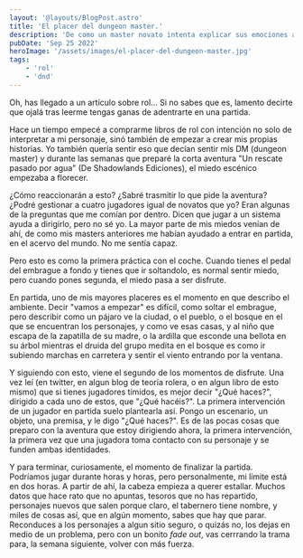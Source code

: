 ```yaml
---
layout: '@layouts/BlogPost.astro'
title: 'El placer del dungeon master.'
description: 'De como un master novato intenta explicar sus emociones ante el deber de conducir una mesa de juego.'
pubDate: 'Sep 25 2022'
heroImage: '/assets/images/el-placer-del-dungeon-master.jpg'
tags: 
    - 'rol'
    - 'dnd'
---
```


Oh, has llegado a un artículo sobre rol... Si no sabes que es, lamento decirte que ojalá tras leerme tengas ganas de adentrarte en una partida.

Hace un tiempo empecé a comprarme libros de rol con intención no solo de interpretar a mi personaje, sinó también de empezar a crear mis propias historias. Yo también quería sentir eso que decían sentir mis DM (dungeon master) y durante las semanas que preparé la corta aventura "Un rescate pasado por agua" (De Shadowlands Ediciones), el miedo escénico empezaba a florecer.

¿Cómo reaccionarán a esto? ¿Sabré trasmitir lo que pide la aventura? ¿Podré gestionar a cuatro jugadores igual de novatos que yo? Eran algunas de la preguntas que me comían por dentro. Dicen que jugar a un sistema ayuda a dirigirlo, pero no sé yo. La mayor parte de mis miedos venían de ahí, de como mis masters anteriores me habían ayudado a entrar en partida, en el acervo del mundo. No me sentía capaz.

Pero esto es como la primera práctica con el coche. Cuando tienes el pedal del embrague a fondo y tienes que ir soltandolo, es normal sentir miedo, pero cuando pones segunda, el miedo pasa a ser disfrute.

En partida, uno de mis mayores placeres es el momento en que describo el ambiente. Decir "vamos a empezar" es difícil, como soltar el embrague, pero describir como un pájaro ve la ciudad, o el pueblo, o el bosque en el que se encuentran los personajes, y como ve esas casas, y al niño que escapa de la zapatilla de su madre, o la ardilla que esconde una bellota en su árbol mientras el druida del grupo medita en el bosque es como ir subiendo marchas en carretera y sentir el viento entrando por la ventana.

Y siguiendo con esto, viene el segundo de los momentos de disfrute. Una vez leí (en twitter, en algun blog de teoría rolera, o en algun libro de esto mismo) que si tienes jugadores tímidos, es mejor decir "¿Qué haces?", dirigido a cada uno de estos, que "¿Qué hacéis?". La primera intervención de un jugador en partida suelo plantearla así. Pongo un escenario, un objeto, una premisa, y le digo "¿Qué haces?". Es de las pocas cosas que preparo con la aventura que estoy dirigiendo ahora, la primera intervención, la primera vez que una jugadora toma contacto con su personaje y se funden ambas identidades. 

Y para terminar, curiosamente, el momento de finalizar la partida. Podríamos jugar durante horas y horas, pero personalmente, mi límite está en dos horas. A partir de ahí, la cabeza empieza a querer estallar. Muchos datos que hace rato que no apuntas, tesoros que no has repartido, personajes nuevos que salen porque claro, el tabernero tiene nombre, y miles de cosas así, que en algún momento, sabes que hay que parar. Reconduces a los personajes a algun sitio seguro, o quizás no, los dejas en medio de un problema, pero con un bonito *fade out*, vas cerrrando la trama para, la semana siguiente, volver con más fuerza.
